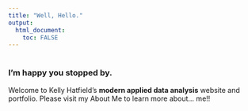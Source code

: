 ```yaml
---
title: "Well, Hello."
output: 
  html_document:
    toc: FALSE
---
```


# 

### I'm happy you stopped by.

Welcome to Kelly Hatfield's **modern applied data analysis** website and portfolio. Please visit my About Me to learn more about... me!!

